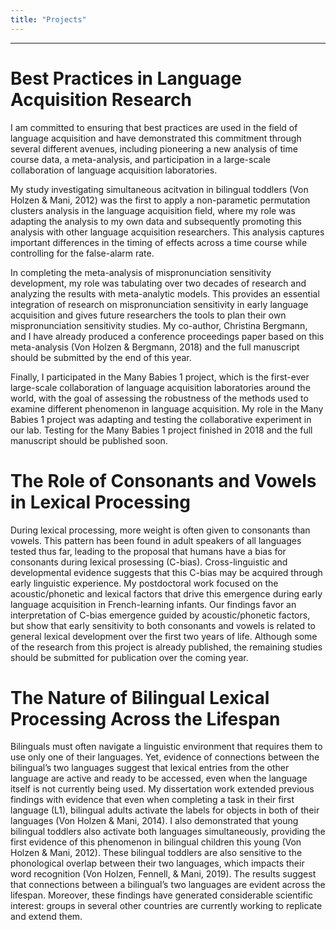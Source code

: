```yaml
---
title: "Projects"
---
```


----

# Best Practices in Language Acquisition Research

I am committed to ensuring that best practices are used in the field of language acquisition and have demonstrated this commitment through several different avenues, including pioneering a new analysis of time course data, a meta-analysis, and participation in a large-scale collaboration of language acquisition laboratories. 

My study investigating simultaneous acitvation in bilingual toddlers (Von Holzen & Mani, 2012) was the first to apply a non-parametic permutation clusters analysis in the language acquisition field, where my role was adapting the analysis to my own data and subsequently promoting this analysis with other language acquisition researchers. This analysis captures important differences in the timing of effects across a time course while controlling for the false-alarm rate. 

In completing the meta-analysis of mispronunciation sensitivity development, my role was tabulating over two decades of research and analyzing the results with meta-analytic models. This provides an essential integration of research on mispronunciation sensitivity in early language acquisition and gives future researchers the tools to plan their own mispronunciation sensitivity studies. My co-author, Christina Bergmann, and I have already produced a conference proceedings paper based on this meta-analysis (Von Holzen & Bergmann, 2018) and the full manuscript should be submitted by the end of this year. 

Finally, I participated in the Many Babies 1 project, which is the first-ever large-scale collaboration of language acquisition laboratories around the world, with the goal of assessing the robustness of the methods used to examine different phenomenon in language acquisition. My role in the Many Babies 1 project was adapting and testing the collaborative experiment in our lab. Testing for the Many Babies 1 project finished in 2018 and the full manuscript should be published soon.


# The Role of Consonants and Vowels in Lexical Processing

During lexical processing, more weight is often given to consonants than vowels. This pattern has been found in adult speakers of all languages tested thus far, leading to the proposal that humans have a bias for consonants during lexical prosessing (C-bias). Cross-linguistic and developmental evidence suggests that this C-bias may be acquired through early linguistic experience. My postdoctoral work focused on the acoustic/phonetic and lexical factors that drive this emergence during early language acquisition in French-learning infants. Our findings favor an interpretation of C-bias emergence guided by acoustic/phonetic factors, but show that early sensitivity to both consonants and vowels is related to general lexical development over the first two years of life. Although some of the research from this project is already published, the remaining studies should be submitted for publication over the coming year.


# The Nature of Bilingual Lexical Processing Across the Lifespan

Bilinguals must often navigate a linguistic environment that requires them to use only one of their languages. Yet, evidence of connections between the bilingual’s two languages suggest that lexical entries from the other language are active and ready to be accessed, even when the language itself is not currently being used. My dissertation work extended previous findings with evidence that even when completing a task in their first language (L1), bilingual adults activate the labels for objects in both of their languages (Von Holzen & Mani, 2014). I also demonstrated that young bilingual toddlers also activate both languages simultaneously, providing the first evidence of this phenomenon in bilingual children this young (Von Holzen & Mani, 2012). These bilingual toddlers are also sensitive to the phonological overlap between their two languages, which impacts their word recognition (Von Holzen, Fennell, & Mani, 2019). The results suggest that connections between a bilingual’s two languages are evident across the lifespan. Moreover, these findings have generated considerable scientific interest: groups in several other countries are currently working to replicate and extend them. 
